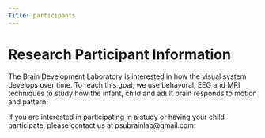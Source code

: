 ```yaml
---
Title: participants
---
```


# Research Participant Information

The Brain Development Laboratory is interested in how the visual system develops over time. To reach this goal, we use behavoral, EEG and MRI techniques to study how the infant, child and adult brain responds to motion and pattern.

If you are interested in participating in a study or having your child participate, please contact us at psubrainlab@gmail.com.

<!-- ## EEG Studies -->

<!-- EEG (Electroencephalogram) is a technique which allows the electrical signals in the brain to be recorded. In these studies we are recording the brain activity while the participants watch images on a computer monitor. The studies at our lab take approximately 1 hour.  -->

<!-- - We do not have an active study at this time -->

<!-- ## Behavioral Studies -->

<!-- ### Symmetry Sorting Study   -->
<!-- We are studying how the brain perceives symmetry in two-dimensions. Participants view a series of images and group them into similar categories. -->

<!-- - We do not have an active study at this time. -->

<!-- ### Detection of Optic Flow -->

<!-- In this study, participants view two images side by side on a computer screen and have to choose which one has coherent motion.  -->

<!-- - We do not have an active study at this time -->

<!-- ## MRI Studies -->
<!-- Functional Magnetic Resonance Imaging (fMRI) provides information about blood flow in the brain. This technique allows us to determine the areas of the brain that are active while viewing a particular stimuli.   -->

<!-- - We do not have an active study at this time.  -->